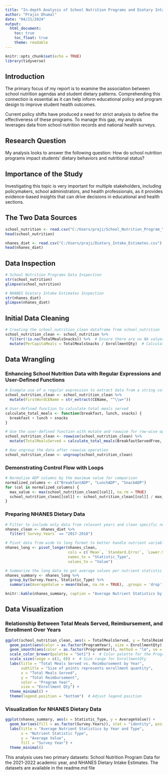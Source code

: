 ---
title: "In-depth Analysis of School Nutrition Programs and Dietary Intake"
author: "Prajin Dhumal"
date: "04/21/2024"
output:
  html_document:
    toc: true
    toc_float: true
    theme: readable
---

```{r setup, include=FALSE}
knitr::opts_chunk$set(echo = TRUE)
library(tidyverse)
```

## Introduction

The primary focus of my report is to examine the association between school nutrition agendas and student dietary patterns. Comprehending this connection is essential as it can help inform educational policy and program design to improve student health outcomes.

Current policy shifts have produced a need for strict analysis to define the effectiveness of these programs. To manage this gap, my analysis leverages data from school nutrition records and national health surveys.

## Research Question

My analysis looks to answer the following question: How do school nutrition programs impact students' dietary behaviors and nutritional status?

## Importance of the Study

Investigating this topic is very important for multiple stakeholders, including policymakers, school administrators, and health professionals, as it provides evidence-based insights that can drive decisions in educational and health sections.


## The Two Data Sources
```{r}
school_nutrition <- read.csv("C:/Users/praji/School_Nutrition_Program_Year_20212022.csv")
head(school_nutrition)

nhanes_diet <- read.csv("C:/Users/praji/Dietary_Intake_Estimates.csv")
head(nhanes_diet)
```


## Data Inspection
```{r}
# School Nutrition Programs Data Inspection
str(school_nutrition)
glimpse(school_nutrition)

# NHANES Dietary Intake Estimates Inspection
str(nhanes_diet)
glimpse(nhanes_diet)
```

## Initial Data Cleaning
```{r create-school-nutrition-clean}
# Creating the school_nutrition_clean dataframe from school_nutrition
school_nutrition_clean <- school_nutrition %>%
  filter(!is.na(TotalMealsSnacks)) %>%  # Ensure there are no NA values in the TotalMealsSnacks column
  mutate(PerCapitaMeals = TotalMealsSnacks / EnrollmentQty)  # Calculate meals served per capita
```

## Data Wrangling

### Enhancing School Nutrition Data with Regular Expressions and User-Defined Functions

```{r enhance-school-nutrition}
# Example use of a regular expression to extract data from a string column
school_nutrition_clean <- school_nutrition_clean %>%
  mutate(FirstWordCEName = str_extract(CEName, "^\\w+"))

# User-defined function to calculate total meals served
calculate_total_meals <- function(breakfast, lunch, snacks) {
  breakfast + lunch + snacks
}

# Use the user-defined function with mutate and rowwise for row-wise operations
school_nutrition_clean <- rowwise(school_nutrition_clean) %>%
  mutate(TotalMealsServed = calculate_total_meals(BreakfastServedFree, LunchServedFree, SnacksServedFree))

# Now ungroup the data after rowwise operation
school_nutrition_clean <- ungroup(school_nutrition_clean)
```


### Demonstrating Control Flow with Loops

```{r}
# Normalize ADP columns by the maximum value for comparison
normalized_columns <- c("BreakfastADP", "LunchADP", "SnackADP")
for (col in normalized_columns) {
  max_value <- max(school_nutrition_clean[[col]], na.rm = TRUE)
  school_nutrition_clean[[col]] <- school_nutrition_clean[[col]] / max_value
}
```


### Preparing NHANES Dietary Data

```{r}
# Filter to include only data from relevant years and clean specific nutrient columns
nhanes_clean <- nhanes_diet %>%
  filter(`Survey.Years` == "2017-2018")

# Pivot data from wide to long format to better handle nutrient variables
nhanes_long <- pivot_longer(nhanes_clean,
                            cols = c(`Mean`, `Standard.Error`, `Lower.95..CI.Limit`, `Upper.95..CI.Limit`),
                            names_to = "Statistic_Type",
                            values_to = "Value")

# Summarize the long data to get average values per nutrient statistic
nhanes_summary <- nhanes_long %>%
  group_by(Survey.Years, Statistic_Type) %>%
  summarise(AverageValue = mean(Value, na.rm = TRUE), .groups = 'drop')

knitr::kable(nhanes_summary, caption = "Average Nutrient Statistics by Year and Type", format = "html")
```


## Data Visualization

### Relationship Between Total Meals Served, Reimbursement, and Enrollment Over Years

```{r visualization-complex, echo=TRUE, message=FALSE, warning=FALSE}
ggplot(school_nutrition_clean, aes(x = TotalMealsServed, y = TotalReimbursement)) + 
  geom_point(aes(color = as.factor(ProgramYear), size = EnrollmentQty), alpha = 0.7) +  # Points with color and size representing different variables
  geom_smooth(aes(color = as.factor(ProgramYear)), method = "lm", se = FALSE) +  # Regression line per ProgramYear
  scale_color_brewer(palette = "Set1") +  # Color palette for the ProgramYear
  scale_size(range = c(1, 8)) +  # Size range for EnrollmentQty
  labs(title = "Total Meals Served vs. Reimbursement by Year",
       subtitle = "Size of points represents enrollment quantity",
       x = "Total Meals Served",
       y = "Total Reimbursement",
       color = "Program Year",
       size = "Enrollment Qty") +
  theme_minimal() +
  theme(legend.position = "bottom")  # Adjust legend position
```


### Visualization for NHANES Dietary Data

```{r}
ggplot(nhanes_summary, aes(x = Statistic_Type, y = AverageValue)) + 
  geom_bar(aes(fill = as.factor(Survey.Years)), stat = "identity", position = "dodge") +
  labs(title = "Average Nutrient Statistics by Year and Type",
       x = "Nutrient Statistic Type",
       y = "Average Value",
       fill = "Survey Year") +
  theme_minimal()
```

This analysis uses two primary datasets: School Nutrition Program Data for the 2021-2022 academic year, and NHANES Dietary Intake Estimates. The datasets are available in the readme.md file





